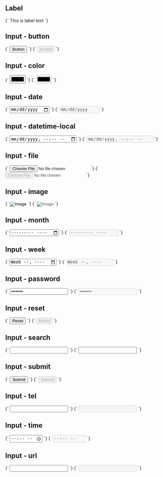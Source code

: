 
<Meta title="Base/Inputs" />

## Label

<Canvas isColumn>
  <Story name="Label">
    {`
      <label for="input">This is label text</label>
    `}
  </Story>
</Canvas>

## Input - button

<Canvas isColumn>
  <Story name="Input - button">
    {`
      <input type="button" value="Button">
    `}
  </Story>
  <Story name="Input - button (disabled)">
    {`
      <input type="button" value="Button" disabled>
    `}
  </Story>
</Canvas>

## Input - color

<Canvas isColumn>
  <Story name="Input - color">
    {`
      <input type="color">
    `}
  </Story>
  <Story name="Input - color (disabled)">
    {`
      <input type="color" disabled>
    `}
  </Story>
</Canvas>

## Input - date

<Canvas isColumn>
  <Story name="Input - date">
    {`
      <input type="date">
    `}
  </Story>
  <Story name="Input - date (disabled)">
    {`
      <input type="date" disabled>
    `}
  </Story>
</Canvas>

## Input - datetime-local

<Canvas isColumn>
  <Story name="Input - datetime-local">
    {`
      <input type="datetime-local">
    `}
  </Story>
  <Story name="Input - datetime-local (disabled)">
    {`
      <input type="datetime-local" disabled>
    `}
  </Story>
</Canvas>

## Input - file

<Canvas isColumn>
  <Story name="Input - file">
    {`
      <input type="file">
    `}
  </Story>
  <Story name="Input - file (disabled)">
    {`
      <input type="file" disabled>
    `}
  </Story>
</Canvas>

## Input - image

<Canvas isColumn>
  <Story name="Input - image">
    {`
      <input type="image" src="https://placekitten.com/100/100" alt="Image">
    `}
  </Story>
  <Story name="Input - image (disabled)">
    {`
      <input type="image" src="https://placekitten.com/100/100" alt="Image" disabled>
    `}
  </Story>
</Canvas>

## Input - month

<Canvas isColumn>
  <Story name="Input - month">
    {`
      <input type="month">
    `}
  </Story>
  <Story name="Input - month (disabled)">
    {`
      <input type="month" disabled>
    `}
  </Story>
</Canvas>

## Input - week

<Canvas isColumn>
  <Story name="Input - week">
    {`
      <input type="week">
    `}
  </Story>
  <Story name="Input - week (disabled)">
    {`
      <input type="week" disabled>
    `}
  </Story>
</Canvas>

## Input - password

<Canvas isColumn>
  <Story name="Input - password">
    {`
      <input type="password" value="Password">
    `}
  </Story>
  <Story name="Input - password (disabled)">
    {`
      <input type="password" value="Password" disabled>
    `}
  </Story>
</Canvas>

## Input - reset

<Canvas isColumn>
  <Story name="Input - reset">
    {`
      <input type="reset">
    `}
  </Story>
  <Story name="Input - reset (disabled)">
    {`
      <input type="reset" disabled>
    `}
  </Story>
</Canvas>

## Input - search

<Canvas isColumn>
  <Story name="Input - search">
    {`
      <input type="search">
    `}
  </Story>
  <Story name="Input - search (disabled)">
    {`
      <input type="search" (disabled)>
    `}
  </Story>
</Canvas>

## Input - submit

<Canvas isColumn>
  <Story name="Input - submit">
    {`
      <input type="submit" value="Submit">
    `}
  </Story>
  <Story name="Input - submit (disabled)">
    {`
      <input type="submit" value="Submit" disabled>
    `}
  </Story>
</Canvas>

## Input - tel

<Canvas isColumn>
  <Story name="Input - tel">
    {`
      <input type="tel">
    `}
  </Story>
  <Story name="Input - tel (disabled)">
    {`
      <input type="tel" disabled>
    `}
  </Story>
</Canvas>

## Input - time

<Canvas isColumn>
  <Story name="Input - time">
    {`
      <input type="time">
    `}
  </Story>
  <Story name="Input - time (disabled)">
    {`
      <input type="time" disabled>
    `}
  </Story>
</Canvas>

## Input - url

<Canvas isColumn>
  <Story name="Input - url">
    {`
      <input type="url">
    `}
  </Story>
  <Story name="Input - url (disabled)">
    {`
      <input type="url" disabled>
    `}
  </Story>
</Canvas>
